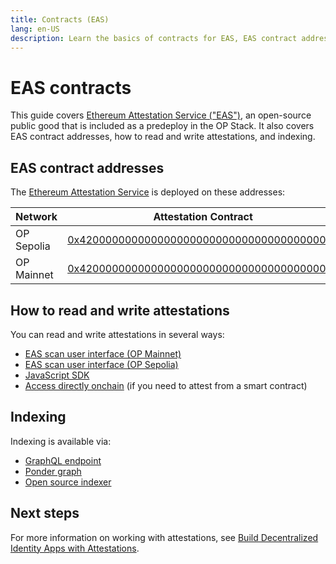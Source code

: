 ```yaml
---
title: Contracts (EAS)
lang: en-US
description: Learn the basics of contracts for EAS, EAS contract addresses, and how to read and write attestations.
---
```


# EAS contracts

This guide covers [Ethereum Attestation Service ("EAS")](https://attest.sh), an open-source public good that is included as a predeploy in the OP Stack.
It also covers EAS contract addresses, how to read and write attestations, and indexing.

## EAS contract addresses

The [Ethereum Attestation Service](https://docs.attest.sh/docs/welcome) is deployed on these addresses:

| Network    | Attestation Contract                                                                                                                   | Schema Registry Contract                                                                                                               |
| ---------- | -------------------------------------------------------------------------------------------------------------------------------------- | -------------------------------------------------------------------------------------------------------------------------------------- |
| OP Sepolia | [0x4200000000000000000000000000000000000021](https://sepolia-optimism.etherscan.io/address/0x4200000000000000000000000000000000000021) | [0x4200000000000000000000000000000000000020](https://sepolia-optimism.etherscan.io/address/0x4200000000000000000000000000000000000020) |
| OP Mainnet | [0x4200000000000000000000000000000000000021](https://optimistic.etherscan.io/address/0x4200000000000000000000000000000000000021)       | [0x4200000000000000000000000000000000000020](https://optimistic.etherscan.io/address/0x4200000000000000000000000000000000000020)       |

## How to read and write attestations

You can read and write attestations in several ways:

*   [EAS scan user interface (OP Mainnet)](https://optimism.easscan.org)
*   [EAS scan user interface (OP Sepolia)](https://optimism-sepolia.easscan.org)
*   [JavaScript SDK](https://docs.attest.sh/docs/developer-tools/eas-sdk)
*   [Access directly onchain](https://github.com/ethereum-attestation-service/eas-contracts/blob/master/contracts/EAS.sol) (if you need to attest from a smart contract)

## Indexing

Indexing is available via:

*   [GraphQL endpoint](https://docs.attest.sh/docs/developer-tools/api)
*   [Ponder graph](https://github.com/ethereum-attestation-service/eas-ponder-graph)
*   [Open source indexer](https://github.com/ethereum-attestation-service/eas-indexing-service)

## Next steps

For more information on working with attestations, see [Build Decentralized Identity Apps with Attestations](/identity/about-attestations).
